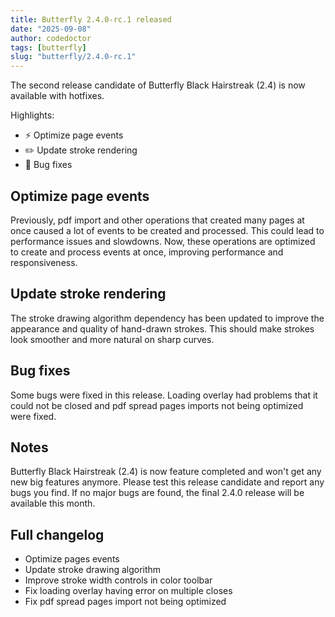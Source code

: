 ```yaml
---
title: Butterfly 2.4.0-rc.1 released
date: "2025-09-08"
author: codedoctor
tags: [butterfly]
slug: "butterfly/2.4.0-rc.1"
---
```


The second release candidate of Butterfly Black Hairstreak (2.4) is now available with hotfixes.

Highlights:

- ⚡ Optimize page events
- ✏️ Update stroke rendering
- 🐞 Bug fixes

## Optimize page events

Previously, pdf import and other operations that created many pages at once caused a lot of events to be created and processed. This could lead to performance issues and slowdowns.
Now, these operations are optimized to create and process events at once, improving performance and responsiveness.

## Update stroke rendering

The stroke drawing algorithm dependency has been updated to improve the appearance and quality of hand-drawn strokes.
This should make strokes look smoother and more natural on sharp curves.

## Bug fixes

Some bugs were fixed in this release.
Loading overlay had problems that it could not be closed and pdf spread pages imports not being optimized were fixed.

## Notes

Butterfly Black Hairstreak (2.4) is now feature completed and won't get any new big features anymore.
Please test this release candidate and report any bugs you find.
If no major bugs are found, the final 2.4.0 release will be available this month.

## Full changelog

* Optimize pages events
* Update stroke drawing algorithm
* Improve stroke width controls in color toolbar
* Fix loading overlay having error on multiple closes
* Fix pdf spread pages import not being optimized
